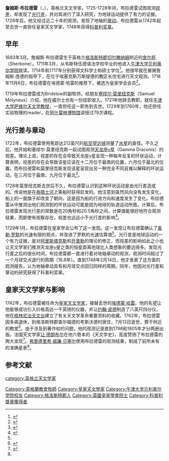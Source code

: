 {{Infobox scientist
|name              = 詹姆斯·布拉德雷<br>James Bradley
|image             = James Bradley by Thomas Hudson.jpg
|caption           = [[托馬斯·哈德遜_(畫家)|托马斯·哈德森]]为布拉德雷画的像
|birth_date        = 1693年3月
|birth_place       = 英格兰格洛斯特郡切尔腾纳姆舍尔邦
|death_date        = 1762年7月13日（69歲）
|death_place       = 英格兰格洛斯特郡查尔佛德
|nationality       = [[英国|英国]]
|field             = [[天文学|天文学]]
|work_institutions = [[牛津大学|牛津大学]]<br>[[阿什莫林博物馆|阿什莫林博物馆]]
|alma_mater        = 牛津大学贝利奥尔学院
|doctoral_advisor  = 
|doctoral_students = 
|known_for         = [[光行差|光行差]] <br/> [[章动|章动]]
|influences        = [[埃德蒙·哈雷|埃德蒙·哈雷]]
|influenced        = 
|prizes            = [[科普利奖章|科普利奖章]]（1748）
|footnotes         = 
|signature         =
}}
'''詹姆斯·布拉德雷'''（{{lang-en|'''James Bradley'''}}，{{bd|1693年|3月|1762年|7月13日}}），英格兰天文学家。1725-1728年间，布拉德雷试图观测[[视差|视差]]，却发现了[[光行差|光行差]]，并对其进行了深入研究，为地球运动提供了有力的证据。1728年后，他又经过近二十年的观测，发现了地轴的[[章动|章动]]。布拉德雷从1742年起至去世一直担任皇家天文学家，1748年获得[[科普利奖章|科普利奖章]]。

==早年==
1693年3月，詹姆斯·布拉德雷生于英格兰[[格洛斯特郡|格洛斯特郡]][[切尔滕纳姆|切尔滕纳姆]]附近的[[舍尔邦|舍尔邦]]（Sherbone）。1711年3月，从韦斯特伍德语法学校毕业的他进入[[牛津大学贝利奥尔学院|牛津大学贝利奥尔学院]]就读。1714年和1717年分别获得文科学士和硕士学位<ref>{{cite web | last =Rawlinson | first =Caroline | title =Royal star gazer was a pupil | work =History of Westwood's Grammar School | publisher =Westwood's Grammar School Group | year =1988 | url =http://www.tallhat.com/westwoods/history-of-westwoods.htm | accessdate =2014-08-04 | archive-date =2020-11-26 | archive-url =https://web.archive.org/web/20201126145737/http://tallhat.com/westwoods/history-of-westwoods.htm | dead-url =no }}</ref>。他很早就在舅舅詹姆斯·庞德的指导下，在位于埃塞克斯万斯提德的教区长住宅进行天文观测。1718年11月6日，布拉德雷在埃德蒙·哈雷的推荐下，被选为皇家学会会员<ref>{{cite book |title=The Biographical Encyclopedia of Astronomers |last=Hockey |first=Thomas |year=2009 |publisher=Springer Publishing |isbn=978-0-387-31022-0 |accessdate=2014-08-04 |url=http://www.springerreference.com/docs/html/chapterdbid/58198.html |archive-date=2013-10-23 |archive-url=https://web.archive.org/web/20131023060900/http://www.springerreference.com/docs/html/chapterdbid/58198.html |dead-url=no }}</ref>。

1719年布拉德雷成为Bridstow的副牧师。经朋友[[塞缪尔·莫里纽克斯|塞缪尔·莫里纽克斯]]（Samuel Molyneux）介绍，他在威尔士也有一份挂职收入。1721年他辞去教职，就任[[牛津大学|牛津大学]][[萨维尔天文学教授|萨维尔天文学教授]]，一直担任这一职务到去世。1729年到1760年，他还担任实验物理的reader，在[[阿什莫林博物馆|阿什莫林博物馆]]讲授过79次课程。

==光行差与章动==
1722年，布拉德雷使用焦距达212英尺的[[航空望远镜|航空望远镜]]测量了[[水星|水星]]的直径。不久之后，他开始和塞缪尔·莫里纽克斯一起试图观测[[天棓四|天龙座γ星]]（Gamma Draconis）的视差。理论上说，视差的存在会导致天龙座γ星呈现一种每年反复的环状运动，计算表明，视差的存在会导致该星应该在十二月位于最南的位置，六月位于最北的位置。而布拉德雷和莫里纽克斯发现该星呈现出另一种完全不同且难以解释的环状运动，在三月位于最南，九月位于最北<ref name="Hirshfeld">{{cite book |last=Hirshfeld |first=Alan |title=Parallax:The Race to Measure the Cosmos |year=2001 |publisher=Henry Holt |location=New York|isbn=0-8050-7133-4}}</ref>。

1728年莫里纽克斯去世后不久，布拉德雷认识到这种环状运动是由光行差造成的。传说他是在[[泰晤士河|泰晤士河]]上乘船时获得启发的。他注意到虽然风向没有发生变化，船上的一面旗子却改变了朝向，这是因为船的行进方向和速度发生了变化。布拉德雷从中推测出他们观测到的环状运动可能是因为地球的轨道运动所致。计算后，布拉德雷发现光行差的常数是在20角秒和20.5角秒之间，计算值能很好地符合观测结果，而即使有视察存在，视差也远远小于光行差的影响<ref name="传记">{{cite book |author=J·丹弟斯等人|title=科学家传记百科全书|year=1992年|publisher=四川辞书出版社|pages=124-125|isbn=7-80543-194-9}}</ref>。

1729年1月，布拉德雷在皇家学会公布了这一发现。这一发现让布拉德雷确认了[[奥勒·罗默|奥勒·罗默]]的光速有限的观点，并改进了罗默的光速估算值<ref name="Hirshfeld"/>。光行差是地球运动的一个有力证据，是对[[阿里斯塔克斯|阿里斯塔克斯]]和[[开普勒|开普勒]]的理论的修正，而视差的影响如此之小也让天文学家们推测天龙座γ星之类的恒星距离地球比人类想象的要远得多。发现光行差之后的很长时间，布拉德雷都一直进行着对地轴章动的观测，观测时间超过了一个月球交点退行的周期（16.8年）。直到1748年2月14日，他才发表了这方面的观测报告，认为地轴章动具有和月球交点回归同样的周期。同年，他因对光行差和章动的研究获得了科普利奖章。

==皇家天文学家与影响==
1742年，布拉德雷被任命为[[皇家天文学家|皇家天文学家]]，接替去世的[[埃德蒙·哈雷|埃德蒙·哈雷]]。他的名望让他能够成功引入价格高达一千英镑的仪器，并让[[约翰·波德|约翰·波德]]制造了八英尺四分仪。他在[[格林尼治天文台|格林尼治天文台]]建立了有关天文学革命重要资料的收藏。1762年，布拉德雷因多病退休，到格洛斯特郡查尔福德的考斯沃德村居住，7月13日逝世，葬于附近的教堂<ref>{{cite book| author = Stratford, Joseph| title = Gloucestershire Biographical Notes| year = 1887| publisher = | location = Gloucester| page = 109| url = http://books.google.com/books?id=NfIgAAAAMAAJ&pg=PA109&dq=James+Bradley+buried+astronomer| access-date = 2014-08-03| archive-date = 2013-12-31| archive-url = https://web.archive.org/web/20131231233848/http://books.google.com/books?id=NfIgAAAAMAAJ&pg=PA109&dq=James+Bradley+buried+astronomer| dead-url = no}}</ref>。由于涉及到著作权的问题，他的观测记录直到1798和1805年才分两册出版。法国天文学家[[让·德朗布尔|让·德朗布尔]]在他六卷本的《天文学史》，高度赞扬了布拉德雷的两大发现<ref>{{cite book|author=Jean Delambre|title=Histoire de l'astronomie au dix-huitième siècle|url=http://books.google.com/books?id=ps1WS1-5_dYC&pg=PA413|pages=413|publisher=Bachelier, Paris|year=1827|access-date=2014-08-03|archive-date=2021-05-10|archive-url=https://web.archive.org/web/20210510142532/https://books.google.com/books?id=ps1WS1-5_dYC&pg=PA413|dead-url=no}}</ref>。[[弗里德里希·威廉·贝塞尔|弗里德里希·威廉·贝塞尔]]使用布拉德雷的观测结果，制成了前所未有的准确星表<ref name="传记"/>。

==参考文献==
{{reflist|2}}

{{萨维尔教授}}
{{1731年至1750年科普利奖章获得者}}
{{Authority control}}

{{DEFAULTSORT:Bradley, James}}
[[Category:英格蘭教會牧師|Category:英格蘭教會牧師]]
[[category:英格兰天文学家|category:英格兰天文学家]]
[[Category:皇家天文學家|Category:皇家天文學家]]
[[Category:牛津大学贝利奥尔学院校友|Category:牛津大学贝利奥尔学院校友]]
[[Category:格洛斯特郡人|Category:格洛斯特郡人]]
[[Category:英國皇家學會院士|Category:英國皇家學會院士]]
[[Category:科普利獎章獲得者|Category:科普利獎章獲得者]]